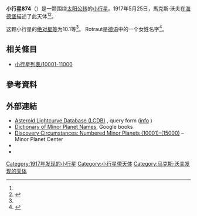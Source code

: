 {{Infobox planet
 | minorplanet     = yes
 | name            = 874 Rotraut
 | background      = #D6D6D6
 | image = 
 | image_size      = 
 | caption         =
 | discovery_ref   =  <ref name="MPC-object" />
 | discoverer      = [[馬克斯·沃夫|馬克斯·沃夫]]
 | discovery_site  = [[海德堡|海德堡]]
 | discovered      = 1917年5月25日
 | mpc_name        = 874 Rotraut
 | alt_names       = 874 Rotraut
 | pronounced      = 
 | named_after     = <ref name="MPC-object" />
 | mp_category     = [[主帶小行星|主帶小行星]] <ref name="MPC-object" /><ref name="jpldata" />
 | orbit_ref       = <ref name="a">[http://ssd.jpl.nasa.gov/sbdb.cgi?sstr=874 874] {{Wayback|url=http://ssd.jpl.nasa.gov/sbdb.cgi?sstr=874 |date=20201201093143 }}，小行星數據庫瀏覽器（JPL Small-Body Database Browser）－[[美国国家航空航天局|美国国家航空航天局]]喷气推进实验室</ref>
 | epoch           = 2018-03-23.0（[[儒略日|JD]] 2458200.5）
 | uncertainty     = 0
 | observation_arc = 
 | aphelion = {{convert|3.410|AU|km|3|abbr=on|lk=out}}
 | perihelion      = {{convert|2.9016195|AU|km|3|abbr=on}}
 | semimajor       = 3.1557750
 | eccentricity    = 0.0805366
 | period          = 5.61[[儒略年|yr]]
 | mean_anomaly    = 29.84567[[度|°]]
 | mean_motion     = {{Deg2DMS|0.17581050|sup=ms}} / day
 | inclination     = 11.14302
 | asc_node        = 190.67940°
 | arg_peri        = 10.49488
 | mean_diameter   = 
 | rotation        = 
 | albedo          =
 | spectral_type   =
 | abs_magnitude   = 10.1<ref name="jpldata" />
}}
'''小行星874'''（{{lang-en|874 Rotraut}}）是一颗围绕[[太阳|太阳]][[公转|公转]]的[[小行星|小行星]]。1917年5月25日，馬克斯·沃夫在[[海德堡|海德堡]]描述了此天体<ref name="a" /><ref>{{cite news|title=小行星列表|url=http://cfa-www.harvard.edu/iau/lists/NumberedMPs.txt|accessdate=2018-10-19|newspaper=哈佛大学|archive-date=2008-05-17|archive-url=https://web.archive.org/web/20080517010638/http://cfa-www.harvard.edu/iau/lists/NumberedMPs.txt|dead-url=no}}</ref>。

这颗小行星的[[绝对星等|绝对星等]]为10.1等<ref name="a" />。
Rotraut是[[德语|德语]]中的一个女姓名字<ref>{{cite book|author=Paul Herget|title=The Names of the Minor Planets|year=1968}}</ref>。

== 相关條目 ==
*[[小行星列表/10001-11000|小行星列表/10001-11000]]

== 參考資料 ==
{{reflist|refs=

<ref name="jpldata">{{cite web
 |type         = 2018-01-26 last obs.
 |title        = JPL Small-Body Database Browser:874 Rotraut-874 Rotraut
 |url          = https://ssd.jpl.nasa.gov/sbdb.cgi?sstr=874
 |publisher    = [[Jet_Propulsion_Laboratory|Jet Propulsion Laboratory]]
 |accessdate   = 28 March 2018
 |archive-date = 2020-12-01
 |archive-url  = https://web.archive.org/web/20201201093143/https://ssd.jpl.nasa.gov/sbdb.cgi?sstr=874
 |dead-url     = no
}}</ref>

<ref name="MPC-object">{{cite web
  |title      = 874 Rotraut
  |work      = Minor Planet Center
  |url      = https://www.minorplanetcenter.net/db_search/show_object?object_id=874
  |accessdate      = 28 March 2018
  |archive-date      = 2016-03-04
  |archive-url      = https://web.archive.org/web/20160304085758/http://minorplanetcenter.net/db_search/show_object?object_id=874
  |dead-url      = no
  }}</ref>

}}

==  外部連結 ==
* [http://www.minorplanet.info/PHP/lcdbsummaryquery.php Asteroid Lightcurve Database (LCDB)] {{Wayback|url=http://www.minorplanet.info/PHP/lcdbsummaryquery.php |date=20171210173955 }}, query form ([http://www.minorplanet.info/lightcurvedatabase.html info] {{Wayback|url=http://www.minorplanet.info/lightcurvedatabase.html |date=20171216050541 }})
* [https://books.google.com/books?id=aeAg1X7afOoC&pg Dictionary of Minor Planet Names], Google books
* [http://www.minorplanetcenter.net/iau/lists/NumberedMPs010001.html Discovery Circumstances: Numbered Minor Planets (10001)-(15000)] {{Wayback|url=http://www.minorplanetcenter.net/iau/lists/NumberedMPs010001.html |date=20180612162317 }} – Minor Planet Center
* {{AstDys|874}}
* {{JPL small body}}

{{Minor Planet Number|[[小行星873|小行星873]]|[[小行星875|小行星875]]}}
{{小天体}}

[[Category:1917年发现的小行星|Category:1917年发现的小行星]]
[[Category:小行星带天体|Category:小行星带天体]]
[[Category:马克斯·沃夫发现的天体|Category:马克斯·沃夫发现的天体]]


{{Beltasteroid-stub}}